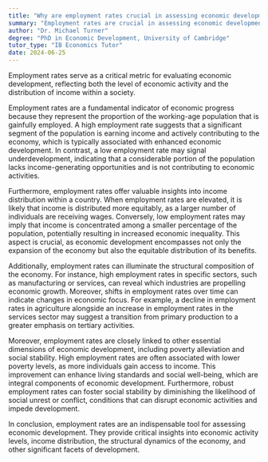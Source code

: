 ```yaml
---
title: "Why are employment rates crucial in assessing economic development?"
summary: "Employment rates are crucial in assessing economic development as they indicate the level of economic activity and income distribution."
author: "Dr. Michael Turner"
degree: "PhD in Economic Development, University of Cambridge"
tutor_type: "IB Economics Tutor"
date: 2024-06-25
---
```


Employment rates serve as a critical metric for evaluating economic development, reflecting both the level of economic activity and the distribution of income within a society.

Employment rates are a fundamental indicator of economic progress because they represent the proportion of the working-age population that is gainfully employed. A high employment rate suggests that a significant segment of the population is earning income and actively contributing to the economy, which is typically associated with enhanced economic development. In contrast, a low employment rate may signal underdevelopment, indicating that a considerable portion of the population lacks income-generating opportunities and is not contributing to economic activities.

Furthermore, employment rates offer valuable insights into income distribution within a country. When employment rates are elevated, it is likely that income is distributed more equitably, as a larger number of individuals are receiving wages. Conversely, low employment rates may imply that income is concentrated among a smaller percentage of the population, potentially resulting in increased economic inequality. This aspect is crucial, as economic development encompasses not only the expansion of the economy but also the equitable distribution of its benefits.

Additionally, employment rates can illuminate the structural composition of the economy. For instance, high employment rates in specific sectors, such as manufacturing or services, can reveal which industries are propelling economic growth. Moreover, shifts in employment rates over time can indicate changes in economic focus. For example, a decline in employment rates in agriculture alongside an increase in employment rates in the services sector may suggest a transition from primary production to a greater emphasis on tertiary activities.

Moreover, employment rates are closely linked to other essential dimensions of economic development, including poverty alleviation and social stability. High employment rates are often associated with lower poverty levels, as more individuals gain access to income. This improvement can enhance living standards and social well-being, which are integral components of economic development. Furthermore, robust employment rates can foster social stability by diminishing the likelihood of social unrest or conflict, conditions that can disrupt economic activities and impede development.

In conclusion, employment rates are an indispensable tool for assessing economic development. They provide critical insights into economic activity levels, income distribution, the structural dynamics of the economy, and other significant facets of development.
    